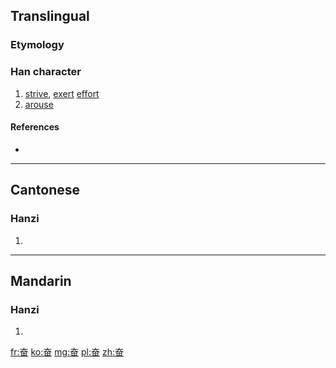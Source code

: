 {{also|奮}}
==Translingual==

===Etymology===
{{Han simp|奮|f=奞|t=大}}

===Han character===
{{Han char|rn=37|rad=大|as=05|sn=8|four=|canj=大田 (KW)|ids=⿱[[大]][[田]]}}

# [[strive]], [[exert]] [[effort]]
# [[arouse]]

====References====
* {{Han ref|kx=0251.091|dkj=05901|hdz=10535.010|uh=594B|ud=22859}}

----

==Cantonese==

===Hanzi===
{{yue-hanzi|jyut=|y=fan5|tra=奮}}

# {{defn|lang=yue|sort=大05}}

----

==Mandarin==

===Hanzi===
{{cmn-hanzi|tra=奮|pin=[[fèn]] ([[fen4]])|wg=fen<sup>4</sup>}}

# {{defn|lang=cmn|sort=大05}}

[[fr:奋]]
[[ko:奋]]
[[mg:奋]]
[[pl:奋]]
[[zh:奋]]